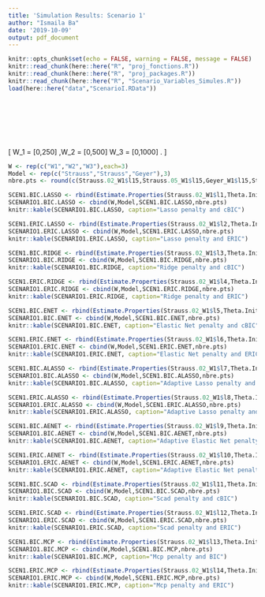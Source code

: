 ```yaml
---
title: 'Simulation Results: Scenario 1'
author: "Ismaila Ba"
date: '2019-10-09'
output: pdf_document
---
```


```r
knitr::opts_chunk$set(echo = FALSE, warning = FALSE, message = FALSE)
knitr::read_chunk(here::here("R", "proj_fonctions.R"))
knitr::read_chunk(here::here("R", "proj_packages.R"))
knitr::read_chunk(here::here("R", "Scenario_Variables_Simules.R"))
load(here::here("data","ScenarioI.RData"))
```

```r
```

```r
```

```r
```

```r
```

```r
```

```r
```

```r
```

\[
W_1 = [0,250] \times [0,125],\quad W_2 = [0,500] \times [0,250] \quad \mbox{and} \quad W_3 = [0,1000] \times [0,500]. 
\]

```r
W <- rep(c("W1","W2","W3"),each=3)
Model <- rep(c("Strauss","Strauss","Geyer"),3)
nbre.pts <- round(c(Strauss.02_W1$l15,Strauss.05_W1$l15,Geyer_W1$l15,Strauss.02_W2$l15,Strauss.05_W2$l15,Geyer_W2$l15,Strauss.02_W3$l15,Strauss.05_W3$l15,Geyer_W3$l15))
```


```r
SCEN1.BIC.LASSO <- rbind(Estimate.Properties(Strauss.02_W1$l1,Theta.Init.StraussI1.02,method="pen"),Estimate.Properties(Strauss.05_W1$l1,Theta.Init.StraussI1.05,method="pen"),Estimate.Properties(Geyer_W1$l1,Theta.Init.GeyerI1,method="pen"),Estimate.Properties(Strauss.02_W2$l1,Theta.Init.StraussI2.02,method="pen"),Estimate.Properties(Strauss.05_W2$l1,Theta.Init.StraussI2.05,method="pen"),Estimate.Properties(Geyer_W2$l1,Theta.Init.GeyerI2,method="pen"),Estimate.Properties(Strauss.02_W3$l1,Theta.Init.StraussI3.02,method="pen"),Estimate.Properties(Strauss.05_W3$l1,Theta.Init.StraussI3.05,method="pen"),Estimate.Properties(Geyer_W3$l1,Theta.Init.GeyerI3,method="pen"))
SCENARIO1.BIC.LASSO <- cbind(W,Model,SCEN1.BIC.LASSO,nbre.pts)
knitr::kable(SCENARIO1.BIC.LASSO, caption="Lasso penalty and cBIC")
```

```r
SCEN1.ERIC.LASSO <- rbind(Estimate.Properties(Strauss.02_W1$l2,Theta.Init.StraussI1.02,method="pen"),Estimate.Properties(Strauss.05_W1$l2,Theta.Init.StraussI1.05,method="pen"),Estimate.Properties(Geyer_W1$l2,Theta.Init.GeyerI1,method="pen"),Estimate.Properties(Strauss.02_W2$l2,Theta.Init.StraussI2.02,method="pen"),Estimate.Properties(Strauss.05_W2$l2,Theta.Init.StraussI2.05,method="pen"),Estimate.Properties(Geyer_W2$l2,Theta.Init.GeyerI2,method="pen"),Estimate.Properties(Strauss.02_W3$l2,Theta.Init.StraussI3.02,method="pen"),Estimate.Properties(Strauss.05_W3$l2,Theta.Init.StraussI3.05,method="pen"),Estimate.Properties(Geyer_W3$l2,Theta.Init.GeyerI3,method="pen"))
SCENARIO1.ERIC.LASSO <- cbind(W,Model,SCEN1.ERIC.LASSO,nbre.pts)
knitr::kable(SCENARIO1.ERIC.LASSO, caption="Lasso penalty and ERIC")
```

```r
SCEN1.BIC.RIDGE <- rbind(Estimate.Properties(Strauss.02_W1$l3,Theta.Init.StraussI1.02,method="pen"),Estimate.Properties(Strauss.05_W1$l3,Theta.Init.StraussI1.05,method="pen"),Estimate.Properties(Geyer_W1$l3,Theta.Init.GeyerI1,method="pen"),Estimate.Properties(Strauss.02_W2$l3,Theta.Init.StraussI2.02,method="pen"),Estimate.Properties(Strauss.05_W2$l3,Theta.Init.StraussI2.05,method="pen"),Estimate.Properties(Geyer_W2$l3,Theta.Init.GeyerI2,method="pen"),Estimate.Properties(Strauss.02_W3$l3,Theta.Init.StraussI3.02,method="pen"),Estimate.Properties(Strauss.05_W3$l3,Theta.Init.StraussI3.05,method="pen"),Estimate.Properties(Geyer_W3$l3,Theta.Init.GeyerI3,method="pen"))
SCENARIO1.BIC.RIDGE <- cbind(W,Model,SCEN1.BIC.RIDGE,nbre.pts)
knitr::kable(SCENARIO1.BIC.RIDGE, caption="Ridge penalty and cBIC")
```

```r
SCEN1.ERIC.RIDGE <- rbind(Estimate.Properties(Strauss.02_W1$l4,Theta.Init.StraussI1.02,method="pen"),Estimate.Properties(Strauss.05_W1$l4,Theta.Init.StraussI1.05,method="pen"),Estimate.Properties(Geyer_W1$l4,Theta.Init.GeyerI1,method="pen"),Estimate.Properties(Strauss.02_W2$l4,Theta.Init.StraussI2.02,method="pen"),Estimate.Properties(Strauss.05_W2$l4,Theta.Init.StraussI2.05,method="pen"),Estimate.Properties(Geyer_W2$l4,Theta.Init.GeyerI2,method="pen"),Estimate.Properties(Strauss.02_W3$l4,Theta.Init.StraussI3.02,method="pen"),Estimate.Properties(Strauss.05_W3$l4,Theta.Init.StraussI3.05,method="pen"),Estimate.Properties(Geyer_W3$l4,Theta.Init.GeyerI3,method="pen"))
SCENARIO1.ERIC.RIDGE <- cbind(W,Model,SCEN1.ERIC.RIDGE,nbre.pts)
knitr::kable(SCENARIO1.ERIC.RIDGE, caption="Ridge penalty and ERIC")
```

```r
SCEN1.BIC.ENET <- rbind(Estimate.Properties(Strauss.02_W1$l5,Theta.Init.StraussI1.02,method="pen"),Estimate.Properties(Strauss.05_W1$l5,Theta.Init.StraussI1.05,method="pen"),Estimate.Properties(Geyer_W1$l5,Theta.Init.GeyerI1,method="pen"),Estimate.Properties(Strauss.02_W2$l5,Theta.Init.StraussI2.02,method="pen"),Estimate.Properties(Strauss.05_W2$l5,Theta.Init.StraussI2.05,method="pen"),Estimate.Properties(Geyer_W2$l5,Theta.Init.GeyerI2,method="pen"),Estimate.Properties(Strauss.02_W3$l5,Theta.Init.StraussI3.02,method="pen"),Estimate.Properties(Strauss.05_W3$l5,Theta.Init.StraussI3.05,method="pen"),Estimate.Properties(Geyer_W3$l5,Theta.Init.GeyerI3,method="pen"))
SCENARIO1.BIC.ENET <- cbind(W,Model,SCEN1.BIC.ENET,nbre.pts)
knitr::kable(SCENARIO1.BIC.ENET, caption="Elastic Net penalty and cBIC")
```

```r
SCEN1.ERIC.ENET <- rbind(Estimate.Properties(Strauss.02_W1$l6,Theta.Init.StraussI1.02,method="pen"),Estimate.Properties(Strauss.05_W1$l6,Theta.Init.StraussI1.05,method="pen"),Estimate.Properties(Geyer_W1$l6,Theta.Init.GeyerI1,method="pen"),Estimate.Properties(Strauss.02_W2$l6,Theta.Init.StraussI2.02,method="pen"),Estimate.Properties(Strauss.05_W2$l6,Theta.Init.StraussI2.05,method="pen"),Estimate.Properties(Geyer_W2$l6,Theta.Init.GeyerI2,method="pen"),Estimate.Properties(Strauss.02_W3$l6,Theta.Init.StraussI3.02,method="pen"),Estimate.Properties(Strauss.05_W3$l6,Theta.Init.StraussI3.05,method="pen"),Estimate.Properties(Geyer_W3$l6,Theta.Init.GeyerI3,method="pen"))
SCENARIO1.ERIC.ENET <- cbind(W,Model,SCEN1.ERIC.ENET,nbre.pts)
knitr::kable(SCENARIO1.ERIC.ENET, caption="Elastic Net penalty and ERIC")
```

```r
SCEN1.BIC.ALASSO <- rbind(Estimate.Properties(Strauss.02_W1$l7,Theta.Init.StraussI1.02,method="pen"),Estimate.Properties(Strauss.05_W1$l7,Theta.Init.StraussI1.05,method="pen"),Estimate.Properties(Geyer_W1$l7,Theta.Init.GeyerI1,method="pen"),Estimate.Properties(Strauss.02_W2$l7,Theta.Init.StraussI2.02,method="pen"),Estimate.Properties(Strauss.05_W2$l7,Theta.Init.StraussI2.05,method="pen"),Estimate.Properties(Geyer_W2$l7,Theta.Init.GeyerI2,method="pen"),Estimate.Properties(Strauss.02_W3$l7,Theta.Init.StraussI3.02,method="pen"),Estimate.Properties(Strauss.05_W3$l7,Theta.Init.StraussI3.05,method="pen"),Estimate.Properties(Geyer_W3$l7,Theta.Init.GeyerI3,method="pen"))
SCENARIO1.BIC.ALASSO <- cbind(W,Model,SCEN1.BIC.ALASSO,nbre.pts)
knitr::kable(SCENARIO1.BIC.ALASSO, caption="Adaptive Lasso penalty and cBIC")
```

```r
SCEN1.ERIC.ALASSO <- rbind(Estimate.Properties(Strauss.02_W1$l8,Theta.Init.StraussI1.02,method="pen"),Estimate.Properties(Strauss.05_W1$l8,Theta.Init.StraussI1.05,method="pen"),Estimate.Properties(Geyer_W1$l8,Theta.Init.GeyerI1,method="pen"),Estimate.Properties(Strauss.02_W2$l8,Theta.Init.StraussI2.02,method="pen"),Estimate.Properties(Strauss.05_W2$l8,Theta.Init.StraussI2.05,method="pen"),Estimate.Properties(Geyer_W2$l8,Theta.Init.GeyerI2,method="pen"),Estimate.Properties(Strauss.02_W3$l8,Theta.Init.StraussI3.02,method="pen"),Estimate.Properties(Strauss.05_W3$l8,Theta.Init.StraussI3.05,method="pen"),Estimate.Properties(Geyer_W3$l8,Theta.Init.GeyerI3,method="pen"))
SCENARIO1.ERIC.ALASSO <- cbind(W,Model,SCEN1.ERIC.ALASSO,nbre.pts)
knitr::kable(SCENARIO1.ERIC.ALASSO, caption="Adaptive Lasso penalty and ERIC")
```

```r
SCEN1.BIC.AENET <- rbind(Estimate.Properties(Strauss.02_W1$l9,Theta.Init.StraussI1.02,method="pen"),Estimate.Properties(Strauss.05_W1$l9,Theta.Init.StraussI1.05,method="pen"),Estimate.Properties(Geyer_W1$l9,Theta.Init.GeyerI1,method="pen"),Estimate.Properties(Strauss.02_W2$l9,Theta.Init.StraussI2.02,method="pen"),Estimate.Properties(Strauss.05_W2$l9,Theta.Init.StraussI2.05,method="pen"),Estimate.Properties(Geyer_W2$l9,Theta.Init.GeyerI2,method="pen"),Estimate.Properties(Strauss.02_W3$l9,Theta.Init.StraussI3.02,method="pen"),Estimate.Properties(Strauss.05_W3$l9,Theta.Init.StraussI3.05,method="pen"),Estimate.Properties(Geyer_W3$l9,Theta.Init.GeyerI3,method="pen"))
SCENARIO1.BIC.AENET <- cbind(W,Model,SCEN1.BIC.AENET,nbre.pts)
knitr::kable(SCENARIO1.BIC.AENET, caption="Adaptive Elastic Net penalty and cBIC")
```

```r
SCEN1.ERIC.AENET <- rbind(Estimate.Properties(Strauss.02_W1$l10,Theta.Init.StraussI1.02,method="pen"),Estimate.Properties(Strauss.05_W1$l10,Theta.Init.StraussI1.05,method="pen"),Estimate.Properties(Geyer_W1$l10,Theta.Init.GeyerI1,method="pen"),Estimate.Properties(Strauss.02_W2$l10,Theta.Init.StraussI2.02,method="pen"),Estimate.Properties(Strauss.05_W2$l10,Theta.Init.StraussI2.05,method="pen"),Estimate.Properties(Geyer_W2$l10,Theta.Init.GeyerI2,method="pen"),Estimate.Properties(Strauss.02_W3$l10,Theta.Init.StraussI3.02,method="pen"),Estimate.Properties(Strauss.05_W3$l10,Theta.Init.StraussI3.05,method="pen"),Estimate.Properties(Geyer_W3$l10,Theta.Init.GeyerI3,method="pen"))
SCENARIO1.ERIC.AENET <- cbind(W,Model,SCEN1.ERIC.AENET,nbre.pts)
knitr::kable(SCENARIO1.ERIC.AENET, caption="Adaptive Elastic Net penalty and ERIC")
```

```r
SCEN1.BIC.SCAD <- rbind(Estimate.Properties(Strauss.02_W1$l11,Theta.Init.StraussI1.02,method="pen"),Estimate.Properties(Strauss.05_W1$l11,Theta.Init.StraussI1.05,method="pen"),Estimate.Properties(Geyer_W1$l11,Theta.Init.GeyerI1,method="pen"),Estimate.Properties(Strauss.02_W2$l11,Theta.Init.StraussI2.02,method="pen"),Estimate.Properties(Strauss.05_W2$l11,Theta.Init.StraussI2.05,method="pen"),Estimate.Properties(Geyer_W2$l11,Theta.Init.GeyerI2,method="pen"),Estimate.Properties(Strauss.02_W3$l11,Theta.Init.StraussI3.02,method="pen"),Estimate.Properties(Strauss.05_W3$l11,Theta.Init.StraussI3.05,method="pen"),Estimate.Properties(Geyer_W3$l11,Theta.Init.GeyerI3,method="pen"))
SCENARIO1.BIC.SCAD <- cbind(W,Model,SCEN1.BIC.SCAD,nbre.pts)
knitr::kable(SCENARIO1.BIC.SCAD, caption="Scad penalty and cBIC")
```

```r
SCEN1.ERIC.SCAD <- rbind(Estimate.Properties(Strauss.02_W1$l12,Theta.Init.StraussI1.02,method="pen"),Estimate.Properties(Strauss.05_W1$l12,Theta.Init.StraussI1.05,method="pen"),Estimate.Properties(Geyer_W1$l12,Theta.Init.GeyerI1,method="pen"),Estimate.Properties(Strauss.02_W2$l12,Theta.Init.StraussI2.02,method="pen"),Estimate.Properties(Strauss.05_W2$l12,Theta.Init.StraussI2.05,method="pen"),Estimate.Properties(Geyer_W2$l12,Theta.Init.GeyerI2,method="pen"),Estimate.Properties(Strauss.02_W3$l12,Theta.Init.StraussI3.02,method="pen"),Estimate.Properties(Strauss.05_W3$l12,Theta.Init.StraussI3.05,method="pen"),Estimate.Properties(Geyer_W3$l12,Theta.Init.GeyerI3,method="pen"))
SCENARIO1.ERIC.SCAD <- cbind(W,Model,SCEN1.ERIC.SCAD,nbre.pts)
knitr::kable(SCENARIO1.ERIC.SCAD, caption="Scad penalty and ERIC")
```

```r
SCEN1.BIC.MCP <- rbind(Estimate.Properties(Strauss.02_W1$l13,Theta.Init.StraussI1.02,method="pen"),Estimate.Properties(Strauss.05_W1$l13,Theta.Init.StraussI1.05,method="pen"),Estimate.Properties(Geyer_W1$l13,Theta.Init.GeyerI1,method="pen"),Estimate.Properties(Strauss.02_W2$l13,Theta.Init.StraussI2.02,method="pen"),Estimate.Properties(Strauss.05_W2$l13,Theta.Init.StraussI2.05,method="pen"),Estimate.Properties(Geyer_W2$l13,Theta.Init.GeyerI2,method="pen"),Estimate.Properties(Strauss.02_W3$l13,Theta.Init.StraussI3.02,method="pen"),Estimate.Properties(Strauss.05_W3$l13,Theta.Init.StraussI3.05,method="pen"),Estimate.Properties(Geyer_W3$l13,Theta.Init.GeyerI3,method="pen"))
SCENARIO1.BIC.MCP <- cbind(W,Model,SCEN1.BIC.MCP,nbre.pts)
knitr::kable(SCENARIO1.BIC.MCP, caption="Mcp penalty and BIC")
```

```r
SCEN1.ERIC.MCP <- rbind(Estimate.Properties(Strauss.02_W1$l14,Theta.Init.StraussI1.02,method="pen"),Estimate.Properties(Strauss.05_W1$l14,Theta.Init.StraussI1.05,method="pen"),Estimate.Properties(Geyer_W1$l14,Theta.Init.GeyerI1,method="pen"),Estimate.Properties(Strauss.02_W2$l14,Theta.Init.StraussI2.02,method="pen"),Estimate.Properties(Strauss.05_W2$l14,Theta.Init.StraussI2.05,method="pen"),Estimate.Properties(Geyer_W2$l14,Theta.Init.GeyerI2,method="pen"),Estimate.Properties(Strauss.02_W3$l14,Theta.Init.StraussI3.02,method="pen"),Estimate.Properties(Strauss.05_W3$l14,Theta.Init.StraussI3.05,method="pen"),Estimate.Properties(Geyer_W3$l14,Theta.Init.GeyerI3,method="pen"))
SCENARIO1.ERIC.MCP <- cbind(W,Model,SCEN1.ERIC.MCP,nbre.pts)
knitr::kable(SCENARIO1.ERIC.MCP, caption="Mcp penalty and ERIC")
```